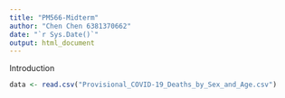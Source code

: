 ```yaml
---
title: "PM566-Midterm"
author: "Chen Chen 6381370662"
date: "`r Sys.Date()`"
output: html_document
---
```


Introduction

```r
data <- read.csv("Provisional_COVID-19_Deaths_by_Sex_and_Age.csv")
```

